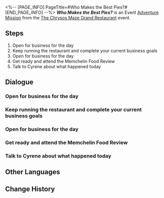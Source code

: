 <%-- [PAGE_INFO]
PageTitle=#Who Makes the Best Pies?#
[END_PAGE_INFO] --%>
{{Stub|Dialogue.}}
{{Mission Infobox
|id            = 8035102
|title         = 
|image         = Mission Who Makes the Best Pies?.png{{subst:void|<!--$UPLOAD:<<SpriteOutput/Chronicle/8035102.png>-<Mission Who Makes the Best Pies?.png>-<Fate's Atlas Images>>-->}}
|type          = Adventure
|event_name    = The Chrysos Maze Grand Restaurant
|chapter       = The Chrysos Maze Grand Restaurant
|requirements  = [[Adventure Mission]] ''[[Fairy Tree Hollow Dive]]'' completed
|summary       = Restaurant management requires constant innovation and change, so you all decide to hold regular themed events. Tribbie's proposal for a Sweetie Festival is approved, but the three of them have different ideas about what constitutes "the sweetest dish"...
|characters    = Castorice; Cerydra; Cipher; Cyrene; Mydei; Phainon; Trailblazer; Trianne; Tribbie; Trinnon
|startLocation = [[Amphoreus]] - [[Aedes Elysiae]]
|world         = Amphoreus
|area          = Aedes Elysiae
|prev          = Fairy Tree Hollow Dive
|next          = Chef's Arena
|rewards       = Trailblaze EXP*300; Stellar Jade*20; Traveler's Guide*3; Refined Aether*3; Credit*30,000
}}
'''''Who Makes the Best Pies?''''' is an Event [[Adventure Mission]] from the [[The Chrysos Maze Grand Restaurant]] event.

==Steps==
# Open for business for the day
# Keep running the restaurant and complete your current business goals
# Open for business for the day
# Get ready and attend the Memchelin Food Review
# Talk to Cyrene about what happened today

<!--
==Gameplay Notes==

--><!--
==Trial Character==

-->
==Dialogue==
{{Stub Dialogue}}
{{Dialogue End}}

===Open for business for the day{{subst:void|<!--803510205-->}}===
{{Mission Description|type=adventure|location=Aedes Elysiae|update|Go find Cerydra and start managing today's business. Better not keep those hungry fairies waiting.}}
{{Dialogue Start}}
:{{tx}}
{{Dialogue End}}

===Keep running the restaurant and complete your current business goals{{subst:void|<!--803510220-->}}===
{{Mission Description|type=adventure|location=Aedes Elysiae|update|The Memchelin Food Review has been postponed. For now, let's focus on running the restaurant and prioritize meeting business goals.}}
{{Dialogue Start}}
:{{tx}}
{{Dialogue End}}

===Open for business for the day{{subst:void|<!--803510204-->}}===
{{Mission Description|type=adventure|location=Aedes Elysiae|update|Go find Cerydra and start managing today's business. Better not keep those hungry fairies waiting.}}
{{Dialogue Start}}
:{{tx}}
{{Dialogue End}}

===Get ready and attend the Memchelin Food Review{{subst:void|<!--803510221-->}}===
{{Mission Description|type=adventure|location=Aedes Elysiae|update|The second Memchelin Food Review is about to begin! Gather your restaurant crew and join!<br />Will the dishes from the Sweetie Festival charm the judges' taste buds?}}
{{Dialogue Start}}
:{{tx}}
{{Dialogue End}}

===Talk to Cyrene about what happened today{{subst:void|<!--803510222-->}}===
{{Mission Description|type=adventure|location=Aedes Elysiae|update|The food review was a success. The restaurant has earned its second Memchelin star! Go have a quick chat with Cyrene before you rest.}}
{{Dialogue Start}}
:{{tx}}
{{Dialogue End}}

==Other Languages==
{{Other Languages
|en   = Who Makes the Best Pies?
|zhs  = 谁做的馅饼最好吃？
|zht  = 誰做的餡餅最好吃？
|ja   = 誰のパイが一番おいしい？
|ko   = 누가 만든 파이가 제일 맛있게?
|es   = ¿Quién hace los mejores pasteles?
|fr   = Qui fait les meilleures tartes&nbsp;?
|ru   = Чьи пироги лучше всех?
|th   = ขนมของใครอร่อยที่สุด?
|vi   = Ai làm bánh nướng ngon nhất?
|de   = Wer macht den besten Kuchen?
|id   = Siapa yang Membuat Kue Pai Terenak?
|pt   = Quem Faz as Melhores Tortas?
}}

==Change History==
{{Change History|3.5}}
